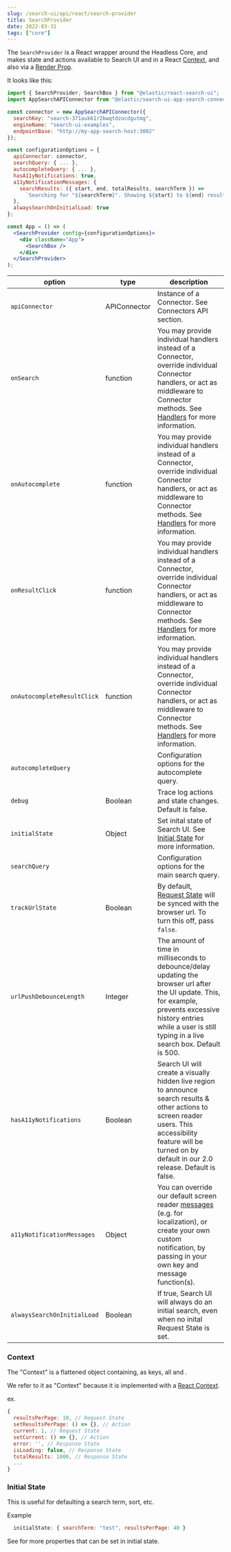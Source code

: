 ```yaml
---
slug: /search-ui/api/react/search-provider
title: SearchProvider
date: 2022-03-31
tags: ["core"]
---
```


The `SearchProvider` is a React wrapper around the Headless Core, and makes state and actions available to Search UI
and in a React [Context](https://reactjs.org/docs/context.html), and also via a
[Render Prop](https://reactjs.org/docs/render-props.html).

It looks like this:

```jsx
import { SearchProvider, SearchBox } from "@elastic/react-search-ui";
import AppSearchAPIConnector from "@elastic/search-ui-app-search-connector";

const connector = new AppSearchAPIConnector({
  searchKey: "search-371auk61r2bwqtdzocdgutmg",
  engineName: "search-ui-examples",
  endpointBase: "http://my-app-search-host:3002"
});

const configurationOptions = {
  apiConnector: connector,
  searchQuery: { ... },
  autocompleteQuery: { ... },
  hasA11yNotifications: true,
  a11yNotificationMessages: {
    searchResults: ({ start, end, totalResults, searchTerm }) =>
      `Searching for "${searchTerm}". Showing ${start} to ${end} results out of ${totalResults}.`
  },
  alwaysSearchOnInitialLoad: true
};

const App = () => (
  <SearchProvider config={configurationOptions}>
    <div className="App">
      <SearchBox />
    </div>
  </SearchProvider>
);
```

| option                      | type                                                                                                  | description                                                                                                                                                                                                                 |
| --------------------------- | ----------------------------------------------------------------------------------------------------- | --------------------------------------------------------------------------------------------------------------------------------------------------------------------------------------------------------------------------- |
| `apiConnector`              | APIConnector                                                                                          | Instance of a Connector. See Connectors API section.                                                                                                                                                                        |
| `onSearch`                  | function                                                                                              | You may provide individual handlers instead of a Connector, override individual Connector handlers, or act as middleware to Connector methods. See [Handlers](#handlers) for more information.                              |
| `onAutocomplete`            | function                                                                                              | You may provide individual handlers instead of a Connector, override individual Connector handlers, or act as middleware to Connector methods. See [Handlers](#handlers) for more information.                              |
| `onResultClick`             | function                                                                                              | You may provide individual handlers instead of a Connector, override individual Connector handlers, or act as middleware to Connector methods. See [Handlers](#handlers) for more information.                              |
| `onAutocompleteResultClick` | function                                                                                              | You may provide individual handlers instead of a Connector, override individual Connector handlers, or act as middleware to Connector methods. See [Handlers](#handlers) for more information.                              |
| `autocompleteQuery`         | <DocLink slug="/search-ui/api/core/configuration" section="autocomplete-query" text="Autocomplete Query Config" /> | Configuration options for the autocomplete query.                                                                                                                                                                           |
| `debug`                     | Boolean                                                                                               | Trace log actions and state changes. Default is false.                                                                                                                                                                      |
| `initialState`              | Object                                                                                                | Set inital state of Search UI. See [Initial State](#initial-state) for more information.                                                                                                                                    |
| `searchQuery`               | <DocLink slug="/search-ui/api/core/configuration" section="autocomplete-query" text="Search Query Config" />       | Configuration options for the main search query.                                                                                                                                                                            |
| `trackUrlState`             | Boolean                                                                                               | By default, [Request State](#request-state) will be synced with the browser url. To turn this off, pass `false`.                                                                                                            |
| `urlPushDebounceLength`     | Integer                                                                                               | The amount of time in milliseconds to debounce/delay updating the browser url after the UI update. This, for example, prevents excessive history entries while a user is still typing in a live search box. Default is 500. |
| `hasA11yNotifications`      | Boolean                                                                                               | Search UI will create a visually hidden live region to announce search results & other actions to screen reader users. This accessibility feature will be turned on by default in our 2.0 release. Default is false.        |
| `a11yNotificationMessages`  | Object                                                                                                | You can override our default screen reader [messages](packages/search-ui/src/A11yNotifications.js#L49) (e.g. for localization), or create your own custom notification, by passing in your own key and message function(s). |
| `alwaysSearchOnInitialLoad` | Boolean                                                                                               | If true, Search UI will always do an initial search, even when no inital Request State is set.                                                                                                                              |

### Context

The "Context" is a flattened object containing, as keys, all <DocLink slug="/search-ui/api/core/state" text="State" /> and <DocLink slug="/search-ui/api/core/actions" text="Actions" />.

We refer to it as "Context" because it is implemented with a [React Context](https://reactjs.org/docs/context.html).

ex.

```js
{
  resultsPerPage: 10, // Request State
  setResultsPerPage: () => {}, // Action
  current: 1, // Request State
  setCurrent: () => {}, // Action
  error: '', // Response State
  isLoading: false, // Response State
  totalResults: 1000, // Response State
  ...
}
```

### Initial State

This is useful for defaulting a search term, sort, etc.

Example

```js
  initialState: { searchTerm: "test", resultsPerPage: 40 }
```

See <DocLink slug="/search-ui/api/core/state" section="RequestState" text="Request State" /> for more properties that can be set in initial state.
